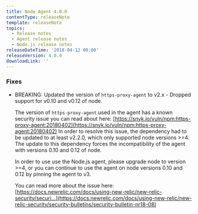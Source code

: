 ```yaml
---
title: Node Agent 4.0.0
contentType: releaseNote
template: releaseNote
topics:
  - Release notes
  - Agent release notes
  - Node.js release notes
releaseDateTime: '2018-04-12 00:00'
releaseVersion: 4.0.0
downloadLink: ''
---
```


### Fixes

* BREAKING: Updated the version of `https-proxy-agent` to v2.x - Dropped support for v0.10 and v0.12 of node.

  The version of `https-proxy-agent` used in the agent has a known security issue you can read about here: [https://snyk.io/vuln/npm:https-proxy-agent:20180402](https://snyk.io/vuln/npm:https-proxy-agent:20180402) In order to resolve this issue, the dependency had to be updated to at least v2.2.0, which only supported node versions >=4. The update to this dependency forces the incompatibility of the agent with versions 0.10 and 0.12 of node.

  In order to use use the Node.js agent, please upgrade node to version >=4, or you can continue to use the agent on node versions 0.10 and 0.12 by pinning the agent to v3.

  You can read more about the issue here: [https://docs.newrelic.com/docs/using-new-relic/new-relic-security/securi...](https://docs.newrelic.com/docs/using-new-relic/new-relic-security/security-bulletins/security-bulletin-nr18-08)
